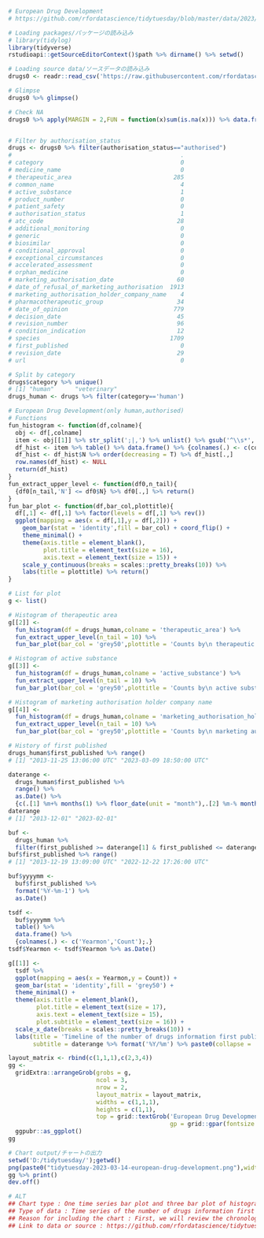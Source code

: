 ```{r}
# European Drug Development
# https://github.com/rfordatascience/tidytuesday/blob/master/data/2023/2023-03-14/readme.md

# Loading packages/パッケージの読み込み
# library(tidylog)
library(tidyverse)
rstudioapi::getSourceEditorContext()$path %>% dirname() %>% setwd()

# Loading source data/ソースデータの読み込み
drugs0 <- readr::read_csv('https://raw.githubusercontent.com/rfordatascience/tidytuesday/master/data/2023/2023-03-14/drugs.csv')

# Glimpse
drugs0 %>% glimpse()

# Check NA
drugs0 %>% apply(MARGIN = 2,FUN = function(x)sum(is.na(x))) %>% data.frame()


# Filter by authorisation_status
drugs <- drugs0 %>% filter(authorisation_status=="authorised")
#                                                .
# category                                       0
# medicine_name                                  0
# therapeutic_area                             285
# common_name                                    4
# active_substance                               1
# product_number                                 0
# patient_safety                                 0
# authorisation_status                           1
# atc_code                                      28
# additional_monitoring                          0
# generic                                        0
# biosimilar                                     0
# conditional_approval                           0
# exceptional_circumstances                      0
# accelerated_assessment                         0
# orphan_medicine                                0
# marketing_authorisation_date                  60
# date_of_refusal_of_marketing_authorisation  1913
# marketing_authorisation_holder_company_name    4
# pharmacotherapeutic_group                     34
# date_of_opinion                              779
# decision_date                                 45
# revision_number                               96
# condition_indication                          12
# species                                     1709
# first_published                                0
# revision_date                                 29
# url                                            0

# Split by category
drugs$category %>% unique()
# [1] "human"      "veterinary"
drugs_human <- drugs %>% filter(category=='human')

# European Drug Development(only human,authorised)
# Functions
fun_histogram <- function(df,colname){
  obj <- df[,colname]
  item <- obj[[1]] %>% str_split(';|,') %>% unlist() %>% gsub('^\\s*','',.)
  df_hist <- item %>% table() %>% data.frame() %>% {colnames(.) <- c(colname,'N');.}
  df_hist <- df_hist$N %>% order(decreasing = T) %>% df_hist[.,]
  row.names(df_hist) <- NULL
  return(df_hist)
}
fun_extract_upper_level <- function(df0,n_tail){
  {df0[n_tail,'N'] <= df0$N} %>% df0[.,] %>% return()
}
fun_bar_plot <- function(df,bar_col,plottitle){
  df[,1] <- df[,1] %>% factor(levels = df[,1] %>% rev())
  ggplot(mapping = aes(x = df[,1],y = df[,2])) + 
    geom_bar(stat = 'identity',fill = bar_col) + coord_flip() + 
    theme_minimal() +
    theme(axis.title = element_blank(),
          plot.title = element_text(size = 16),
          axis.text = element_text(size = 15)) +
    scale_y_continuous(breaks = scales::pretty_breaks(10)) %>% 
    labs(title = plottitle) %>% return()
}

# List for plot
g <- list()

# Histogram of therapeutic area
g[[2]] <- 
  fun_histogram(df = drugs_human,colname = 'therapeutic_area') %>%  
  fun_extract_upper_level(n_tail = 10) %>% 
  fun_bar_plot(bar_col = 'grey50',plottitle = 'Counts by\n therapeutic area of drugs')

# Histogram of active substance
g[[3]] <- 
  fun_histogram(df = drugs_human,colname = 'active_substance') %>%  
  fun_extract_upper_level(n_tail = 10) %>% 
  fun_bar_plot(bar_col = 'grey50',plottitle = 'Counts by\n active substance of drugs')

# Histogram of marketing authorisation holder company name
g[[4]] <- 
  fun_histogram(df = drugs_human,colname = 'marketing_authorisation_holder_company_name') %>%  
  fun_extract_upper_level(n_tail = 10) %>% 
  fun_bar_plot(bar_col = 'grey50',plottitle = 'Counts by\n marketing authorisation holder company name of drugs')

# History of first published
drugs_human$first_published %>% range()
# [1] "2013-11-25 13:06:00 UTC" "2023-03-09 18:50:00 UTC"

daterange <- 
  drugs_human$first_published %>% 
  range() %>% 
  as.Date() %>% 
  {c(.[1] %m+% months(1) %>% floor_date(unit = "month"),.[2] %m-% months(1) %>% floor_date(unit = "month"))}
daterange
# [1] "2013-12-01" "2023-02-01"

buf <- 
  drugs_human %>% 
  filter(first_published >= daterange[1] & first_published <= daterange[2])
buf$first_published %>% range()
# [1] "2013-12-19 13:09:00 UTC" "2022-12-22 17:26:00 UTC"

buf$yyyymm <- 
  buf$first_published %>% 
  format('%Y-%m-1') %>% 
  as.Date()

tsdf <- 
  buf$yyyymm %>% 
  table() %>% 
  data.frame() %>% 
  {colnames(.) <- c('Yearmon','Count');.}
tsdf$Yearmon <- tsdf$Yearmon %>% as.Date()

g[[1]] <- 
  tsdf %>% 
  ggplot(mapping = aes(x = Yearmon,y = Count)) + 
  geom_bar(stat = 'identity',fill = 'grey50') + 
  theme_minimal() +
  theme(axis.title = element_blank(),
        plot.title = element_text(size = 17),
        axis.text = element_text(size = 15),
        plot.subtitle = element_text(size = 16)) + 
  scale_x_date(breaks = scales::pretty_breaks(10)) + 
  labs(title = 'Timeline of the number of drugs information first published',
       subtitle = daterange %>% format('%Y/%m') %>% paste0(collapse = ' - '))

layout_matrix <- rbind(c(1,1,1),c(2,3,4))
gg <- 
  gridExtra::arrangeGrob(grobs = g,
                         ncol = 3,
                         nrow = 2,
                         layout_matrix = layout_matrix,
                         widths = c(1,1,1),
                         heights = c(1,1),
                         top = grid::textGrob('European Drug Development\n- For human, only authorised -',
                                              gp = grid::gpar(fontsize = 25))) %>%
  ggpubr::as_ggplot()
gg

# Chart output/チャートの出力
setwd('D:/tidytuesday/');getwd()
png(paste0("tidytuesday-2023-03-14-european-drug-development.png"),width = 1800,height = 1000)
gg %>% print()
dev.off()

# ALT
## Chart type : One time series bar plot and three bar plot of histogram
## Type of data : Time series of the number of drugs information first published per month for drugs authorised for human use in Europe for approximately 10 years from December 2013 to February 2023 and a histogram of the drug's therapeutic area, active substance and marketing authorisation holder company name.
## Reason for including the chart : First, we will review the chronological changes in the first public release of information on drugs approved in Europe, and then we will identify the areas in which most drugs are approved, what chemicals are used most often, and which companies have the most drugs approved.
## Link to data or source : https://github.com/rfordatascience/tidytuesday/blob/master/data/2023/2023-03-14/readme.md
```
